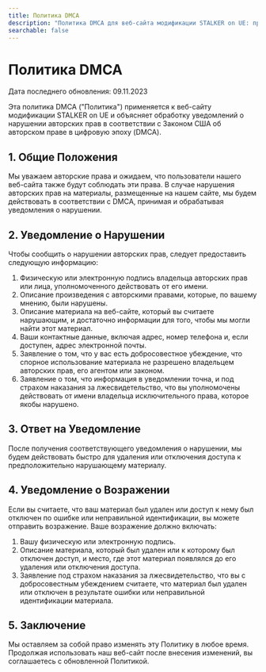 ```yaml
---
title: Политика DMCA
description: "Политика DMCA для веб-сайта модификации STALKER on UE: процедура обработки уведомлений о нарушении авторских прав, информация для сообщения о нарушении и процедура возражения."
searchable: false
---
```


# Политика DMCA

Дата последнего обновления: 09.11.2023

Эта политика DMCA ("Политика") применяется к веб-сайту модификации STALKER on UE и объясняет обработку уведомлений о нарушении авторских прав в соответствии с Законом США об авторском праве в цифровую эпоху (DMCA).

## 1. Общие Положения

Мы уважаем авторские права и ожидаем, что пользователи нашего веб-сайта также будут соблюдать эти права. В случае нарушения авторских прав на материалы, размещенные на нашем сайте, мы будем действовать в соответствии с DMCA, принимая и обрабатывая уведомления о нарушении.

## 2. Уведомление о Нарушении

Чтобы сообщить о нарушении авторских прав, следует предоставить следующую информацию:

1. Физическую или электронную подпись владельца авторских прав или лица, уполномоченного действовать от его имени.
2. Описание произведения с авторскими правами, которые, по вашему мнению, были нарушены.
3. Описание материала на веб-сайте, который вы считаете нарушающим, и достаточно информации для того, чтобы мы могли найти этот материал.
4. Ваши контактные данные, включая адрес, номер телефона и, если доступен, адрес электронной почты.
5. Заявление о том, что у вас есть добросовестное убеждение, что спорное использование материала не разрешено владельцем авторских прав, его агентом или законом.
6. Заявление о том, что информация в уведомлении точна, и под страхом наказания за лжесвидетельство, что вы уполномочены действовать от имени владельца исключительного права, которое якобы нарушено.

## 3. Ответ на Уведомление

После получения соответствующего уведомления о нарушении, мы будем действовать быстро для удаления или отключения доступа к предположительно нарушающему материалу.

## 4. Уведомление о Возражении

Если вы считаете, что ваш материал был удален или доступ к нему был отключен по ошибке или неправильной идентификации, вы можете отправить возражение. Ваше возражение должно включать:

1. Вашу физическую или электронную подпись.
2. Описание материала, который был удален или к которому был отключен доступ, и место, где этот материал появлялся до его удаления или отключения доступа.
3. Заявление под страхом наказания за лжесвидетельство, что вы с добросовестным убеждением считаете, что материал был удален или отключен в результате ошибки или неправильной идентификации материала.

## 5. Заключение

Мы оставляем за собой право изменять эту Политику в любое время. Продолжая использовать наш веб-сайт после внесения изменений, вы соглашаетесь с обновленной Политикой.
